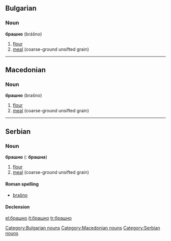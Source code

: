 ==Bulgarian==
===Noun===
'''брашно''' (brášno) {{n}}

#[[flour]]
#[[meal]] (coarse-ground unsifted grain)

[[Category:Bulgarian nouns]]

----

==Macedonian==
===Noun===
'''брашно''' (brašno) {{n}}

#[[flour]]
#[[meal]] (coarse-ground unsifted grain)

[[Category:Macedonian nouns]]

----

==Serbian==
===Noun===
'''брашно''' {{n}} ({{p}}: '''брашна''')

# [[flour]]
# [[meal]] (coarse-ground unsifted grain)

====Roman spelling====
*[[brašno#Serbian|brašno]]

====Declension====
{{sr-decl-noun
|брашно|брашна
|брашна|брашна
|брашну|брашнима
|брашно|брашна
|брашно|брашна
|брашном|брашнима
|брашну|брашнима
}}

[[Category:Serbian nouns]]

[[el:брашно]]
[[it:брашно]]
[[tr:брашно]]
